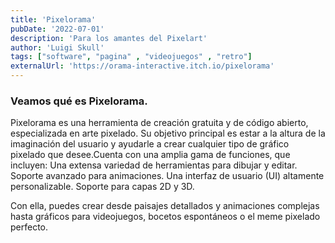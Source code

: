 ```yaml
---
title: 'Pixelorama'
pubDate: '2022-07-01'
description: 'Para los amantes del Pixelart'
author: 'Luigi Skull'
tags: ["software", "pagina" , "videojuegos" , "retro"]
externalUrl: 'https://orama-interactive.itch.io/pixelorama' 
---
```



### Veamos qué es Pixelorama.


Pixelorama es una herramienta de creación gratuita y de código abierto, especializada en arte pixelado. Su objetivo principal es estar a la altura de la imaginación del usuario y ayudarle a crear cualquier tipo de gráfico pixelado que desee.Cuenta con una amplia gama de funciones, que incluyen: Una extensa variedad de herramientas para dibujar y editar. Soporte avanzado para animaciones. Una interfaz de usuario (UI) altamente personalizable. Soporte para capas 2D y 3D.

Con ella, puedes crear desde paisajes detallados y animaciones complejas hasta gráficos para videojuegos, bocetos espontáneos o el meme pixelado perfecto.
